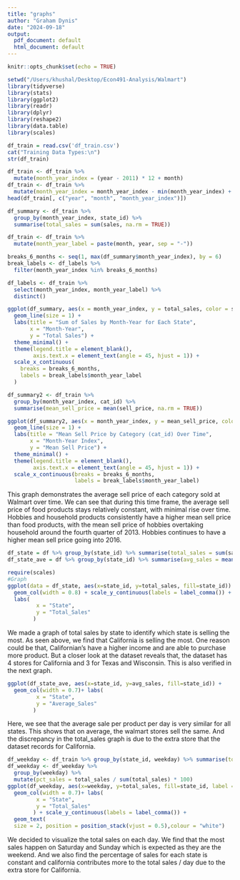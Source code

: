 ---
title: "graphs"
author: "Graham Dynis"
date: "2024-09-18"
output:
  pdf_document: default
  html_document: default
---

```{r setup, include=FALSE}
knitr::opts_chunk$set(echo = TRUE)
```

```{r setup}
setwd("/Users/khushal/Desktop/Econ491-Analysis/Walmart")
library(tidyverse)
library(stats)
library(ggplot2)
library(readr)
library(dplyr)
library(reshape2)
library(data.table)
library(scales)
```

```{r, include=FALSE}
df_train = read.csv('df_train.csv')
cat("Training Data Types:\n")
str(df_train)
```

```{r}
df_train <- df_train %>%
  mutate(month_year_index = (year - 2011) * 12 + month)
df_train <- df_train %>%
  mutate(month_year_index = month_year_index - min(month_year_index) + 1)
head(df_train[, c("year", "month", "month_year_index")])
```

```{r}
df_summary <- df_train %>%
  group_by(month_year_index, state_id) %>%
  summarise(total_sales = sum(sales, na.rm = TRUE))
```

```{r}
df_train <- df_train %>%
  mutate(month_year_label = paste(month, year, sep = "-"))
```

```{r}
breaks_6_months <- seq(1, max(df_summary$month_year_index), by = 6)
break_labels <- df_labels %>%
  filter(month_year_index %in% breaks_6_months)
```


```{r}
df_labels <- df_train %>%
  select(month_year_index, month_year_label) %>%
  distinct()
```


```{r}
ggplot(df_summary, aes(x = month_year_index, y = total_sales, color = state_id, group = state_id)) +
  geom_line(size = 1) +
  labs(title = "Sum of Sales by Month-Year for Each State",
       x = "Month-Year",
       y = "Total Sales") +
  theme_minimal() +
  theme(legend.title = element_blank(),
        axis.text.x = element_text(angle = 45, hjust = 1)) +
  scale_x_continuous(
    breaks = breaks_6_months,
    labels = break_labels$month_year_label
  )
```

```{r}
df_summary2 <- df_train %>%
  group_by(month_year_index, cat_id) %>%
  summarise(mean_sell_price = mean(sell_price, na.rm = TRUE))
```

```{r}
ggplot(df_summary2, aes(x = month_year_index, y = mean_sell_price, color = cat_id, group = cat_id)) +
  geom_line(size = 1) +
  labs(title = "Mean Sell Price by Category (cat_id) Over Time",
       x = "Month-Year Index",
       y = "Mean Sell Price") +
  theme_minimal() +
  theme(legend.title = element_blank(),
        axis.text.x = element_text(angle = 45, hjust = 1)) +
  scale_x_continuous(breaks = breaks_6_months,
                     labels = break_labels$month_year_label)
```

This graph demonstrates the average sell price of each category sold at Walmart over time. We can see that during this time frame, the average sell price of food products stays relatively constant, with minimal rise over time. Hobbies and household products consistently have a higher mean sell price than food products, with the mean sell price of hobbies overtaking household around the fourth quarter of 2013. Hobbies continues to have a higher mean sell price going into 2016.

```{r, include=FALSE}
df_state = df %>% group_by(state_id) %>% summarise(total_sales = sum(sales))
df_state_ave = df %>% group_by(state_id) %>% summarise(avg_sales = mean(sales))
```

```{r, include=TRUE}
require(scales)
#Graph
ggplot(data = df_state, aes(x=state_id, y=total_sales, fill=state_id)) + 
  geom_col(width = 0.8) + scale_y_continuous(labels = label_comma()) + 
  labs(
         x = "State",
         y = "Total_Sales"
        )
```

We made a graph of total sales by state to identify which state is selling the most. As seen above, we find that California is selling the most. One reason could be that, Californian's have a higher income and are able to purchase more product. But a closer look at the dataset reveals that, the dataset has 4 stores for California and 3 for Texas and Wisconsin. This is also verified in the next graph. 


```{r, include=TRUE}
ggplot(df_state_ave, aes(x=state_id, y=avg_sales, fill=state_id)) + 
  geom_col(width = 0.7)+ labs(
         x = "State",
         y = "Average_Sales"
        )
```


Here, we see that the average sale per product per day is very similar for all states. This shows that on average, the walmart stores sell the same. And the discrepancy in the total_sales graph is due to the extra store that the dataset records for California. 


```{r,include=TRUE}
df_weekday <- df_train %>% group_by(state_id, weekday) %>% summarise(total_sales = sum(sales))
df_weekday <- df_weekday %>%
  group_by(weekday) %>%
  mutate(pct_sales = total_sales / sum(total_sales) * 100)
ggplot(df_weekday, aes(x=weekday, y=total_sales, fill=state_id, label = paste0(round(pct_sales, 1), "%"))) + 
  geom_col(width = 0.7)+ labs(
         x = "State",
         y = "Total_Sales"
        ) + scale_y_continuous(labels = label_comma()) +
  geom_text( 
  size = 2, position = position_stack(vjust = 0.5),colour = "white")
```

We decided to visualize the total sales on each day. We find that the most sales happen on Saturday and Sunday which is expected as they are the weekend. And we also find the percentage of sales for each state is constant and california contributes more to the total sales / day due to the extra store for California. 

